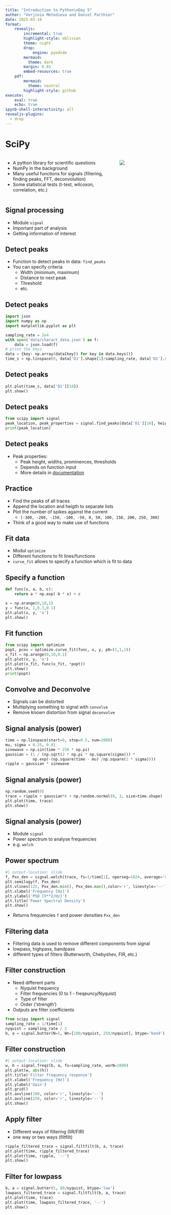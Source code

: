 ```yaml
---
title: "Introduction to Python\nDay 5"
author: "Verjinia Metodieva and Daniel Parthier"
date: 2025-03-18
format:
    revealjs:
        incremental: true 
        highlight-style: oblivion
        theme: night
        drop:
            engine: pyodide
        mermaid: 
          theme: dark
        margin: 0.01
        embed-resources: true
    pdf:
        mermaid: 
          theme: neutral
        highlight-style: github
execute:
    eval: true
    echo: true
ipynb-shell-interactivity: all
revealjs-plugins:
  - drop
---
```


# SciPy

:::: {.columns}
::: {.column width="70%"}

- A python library for scientific questions
- NumPy in the background
- Many useful functions for signals (filtering, finding peaks, FFT, deconvolution)
- Some statistical tests (t-test, wilcoxon, correlation, etc.)

:::

::: {.column width="30%"}

![](/img/scipy_logo.svg)

:::
::::

## Signal processing

- Module `signal`
- Important part of analysis
- Getting information of interest

## Detect peaks

- Function to detect peaks in data: `find_peaks`
- You can specify criteria
    - Width (minimum, maximum)
    - Distance to next peak
    - Threshold
    - etc.

## Detect peaks

```python
import json
import numpy as np
import matplotlib.pyplot as plt

sampling_rate = 2e4
with open('data/charact_data.json') as f:
    data = json.load(f)
# print the keys
data = {key: np.array(data[key]) for key in data.keys()}
time_s = np.linspace(0, data['D1'].shape[1]/sampling_rate, data['D1'].shape[1])
```

## Detect peaks
```python
plt.plot(time_s, data['D1'][10])
plt.show()
```

## Detect peaks

```python
from scipy import signal
peak_location, peak_properties = signal.find_peaks(data['D1'][10], height=0, width=[10, 50], distance=10)
print(peak_location)
```

## Detect peaks

- Peak properties:
    - Peak height, widths, prominences, thresholds
    - Depends on function input
    - More details in [documentation](https://docs.scipy.org/doc/scipy/reference/generated/scipy.signal.find_peaks.html#find-peaks)

## Practice

- Find the peaks of all traces
- Append the location and heigth to separate lists
- Plot the number of spikes against the current
    - `[-300, -200, -150, -100, -50, 0, 50, 100, 150, 200, 250, 300]`
- Think of a good way to make use of functions


## Fit data

- Modul `optimize`
- Different functions to fit lines/functions
- `curve_fit` allows to specify a function which is fit to data

## Specify a function

```python
def func(x, a, b, c):
    return a * np.exp(-b * x) + c

x = np.arange(0,10,1)
y = func(x, 1,0.3,0.1)
plt.plot(x, y, 'o')
plt.show()
```

## Fit function

```python
from scipy import optimize
popt, pcov = optimize.curve_fit(func, x, y, p0=(1,1,1))
x_fit = np.arange(0,10,0.1)
plt.plot(x, y, 'o')
plt.plot(x_fit, func(x_fit, *popt))
plt.show()
print(popt)
```

## Convolve and Deconvolve

- Signals can be distorted
- Multiplying something to signal with `convolve`
- Remove known distortion from signal `deconvolve`

## Signal analysis (power)

```python
time = np.linspace(start=0, stop=0.5, num=2000)
mu, sigma = 0.25, 0.01
sinewave = np.sin(time * 250 * np.pi)
gaussian = (1 / (np.sqrt(2 * np.pi * np.square(sigma))) *
            np.exp(-(np.square(time - mu) /np.square(2 * sigma))))
ripple = gaussian * sinewave
```


## Signal analysis (power)

```python
np.random.seed(0)
trace = ripple + gaussian*6 + np.random.normal(0, 3, size=time.shape)
plt.plot(time, trace)
plt.show()
```

## Signal analysis (power)

- Module `signal`
- Power spectrum to analyse frequencies
- e.g. `welch`

## Power spectrum

```python
#| output-location: slide
f, Pxx_den = signal.welch(trace, fs=1/time[1], nperseg=1024, average='median')
plt.semilogy(f, Pxx_den)
plt.vlines(125, Pxx_den.min(), Pxx_den.max(),color='r', linestyle='--')
plt.xlabel('Frequency [Hz]')
plt.ylabel('PSD [V**2/Hz]')
plt.title('Power Spectral Density')
plt.show()  
```

- Returns frequencies `f` and power densities `Pxx_den`

## Filtering data

- Filtering data is used to remove different components from signal
- lowpass, highpass, bandpass
- different types of filters (Butterworth, Chebyshev, FIR, etc.)

## Filter construction

- Need different parts
    - Nyquist frequency
    - Filter frequencies (0 to 1 - freqeuncy/Nyquist)
    - Type of filter
    - Order ('strength')
- Outputs are filter coefficients

:::{.fragment}
```python
from scipy import signal
sampling_rate = 1/time[1]
nyquist = sampling_rate / 2
b, a = signal.butter(N=5, Wn=[100/nyquist, 250/nyquist], btype='band')
```
:::

## Filter construction

``` python
#| output-location: slide
w, h = signal.freqz(b, a, fs=sampling_rate, worN=2000)
plt.plot(w, abs(h))
plt.title('Filter frequency response')
plt.xlabel('Frequency [Hz]')
plt.ylabel('Gain')
plt.grid()
plt.axvline(100, color='r', linestyle='--')
plt.axvline(250, color='r', linestyle='--')
plt.show()
```

## Apply filter

- Different ways of filtering (IIR/FIR)
- one way or two ways (filtfilt)

:::{.fragment}
``` python
ripple_filtered_trace = signal.filtfilt(b, a, trace)
plt.plot(time, ripple_filtered_trace)
plt.plot(time, ripple, '--')
plt.show()
```
:::

## Filter for lowpass

``` python
b, a = signal.butter(5, 80/nyquist, btype='low')
lowpass_filtered_trace = signal.filtfilt(b, a, trace)
plt.plot(time, trace)
plt.plot(time, lowpass_filtered_trace, '--')
plt.show()
```

